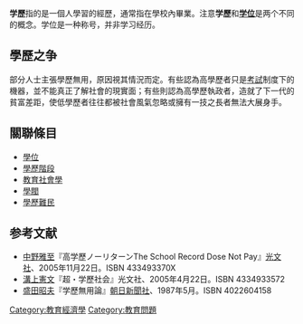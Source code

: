 {{rewrite|time=2015-12-14T02:42:22+00:00}}
'''学歷'''指的是一個人學習的經歷，通常指在學校內畢業。注意'''学歷'''和'''[[学位|学位]]'''是两个不同的概念。学位是一种称号，并非学习经历。

==學歷之争==
部分人士主張學歷無用，原因視其情況而定。有些認為高學歷者只是[[考試|考試]]制度下的機器，並不能真正了解社會的現實面；有些則認為高學歷執政者，造就了下一代的貧富差距，使低學歷者往往都被社會風氣忽略或擁有一技之長者無法大展身手。

==關聯條目==
*[[學位|學位]]
*[[學歷階段|學歷階段]]
*[[教育社會學|教育社會學]]
*[[學閥|學閥]]
*[[學歷難民|學歷難民]]

==参考文献==
*[[中野雅至|中野雅至]]『高学歷ノーリターンThe School Record Dose Not Pay』[[光文社|光文社]]、2005年11月22日。ISBN 433493370X
*[[溝上憲文|溝上憲文]]『超・学歷社会』光文社、2005年4月22日。ISBN 4334933572
*[[盛田昭夫|盛田昭夫]]『学歷無用論』[[朝日新聞社|朝日新聞社]]、1987年5月。ISBN 4022604158

{{Authority control}}
{{education-stub}}
[[Category:教育經濟學|Category:教育經濟學]]
[[Category:教育問題|Category:教育問題]]